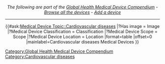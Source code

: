<center>
''The following {{PAGENAME}} are part of the [[Portal:Medical Devices|Global Health Medical Device Compendium]] - [http://www.appropedia.org/Special:BrowseData/Medical_Devices?_single Browse all the devices] - [[Form:Medical Device|Add a device]]''
</center>
----

<!-- Do not add devices to this page. See http://www.appropedia.org/Portal:Medical_Devices for how to add devices. -->
<center>
{{#ask:[[Medical Device Topic::Cardiovascular diseases]]
|?Has image = Image
|?Medical Device Classification = Classification
|?Medical Device Scope = Scope
|?Medical Device Location = Location
|format=table
|offset=0
|mainlabel=Cardiovascular diseases Medical Devices
}}
</center>

[[Category:Global Health Medical Device Compendium]]
[[Category:Cardiovascular diseases]]